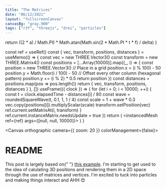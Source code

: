 ```yaml
---
title: "The Matrices"
date: "06/12/2021"
layout: "fullscreenCanvas"
canvasBg: "gray.900"
tags: ["r3f", "threejs", "drei", "particles"]
---
```



  return ((2 * a) / Math.PI) * Math.atan(Math.sin(2 * Math.PI * t * f) / delta)
}

  const ref = useRef()
  const { vec, transform, positions, distances } = useMemo(() => {
    const vec = new THREE.Vector3()
    const transform = new THREE.Matrix4()
    const positions = [...Array(10000)].map((_, i) => {
      const position = new THREE.Vector3()
      // Place in a grid
      position.x = (i % 100) - 50
      position.y = Math.floor(i / 100) - 50
      // Offset every other column (hexagonal pattern)
      position.y += (i % 2) * 0.5
      return position
    })
    const distances = positions.map(pos => pos.length())
    return { vec, transform, positions, distances }
  }, [])
  useFrame(({ clock }) => {
    for (let i = 0; i < 10000; ++i) {
      const t = clock.elapsedTime - distances[i] / 80
      const wave = roundedSquareWave(t, 0.1, 1, 1 / 4)
      const scale = 1 + wave * 0.3
      vec.copy(positions[i]).multiplyScalar(scale)
      transform.setPosition(vec)
      ref.current.setMatrixAt(i, transform)
    }
    ref.current.instanceMatrix.needsUpdate = true
  })
  return (
    <instancedMesh ref={ref} args={[null, null, 10000]}>
      <circleBufferGeometry args={[0.1]} />
      <meshBasicMaterial color="cyan" />
    </instancedMesh>
  )
}

<Canvas orthographic camera={{ zoom: 20 }} colorManagement={false}>
  <Dots />
</Canvas>
<HtmlOverlay title="README">
  <h1>README</h1>
  <p>
    This post is largely based on{" "}
    <a href="https://codesandbox.io/s/0n4uw">this example</a>. I'm starting to
    get used to the idea of calulating 3D positions and rendering them in a 2D
    space through the use of matrices and vertices. I'm excited to tuck into
    particles and making things interact and AHH 😍
  </p>
</HtmlOverlay>

